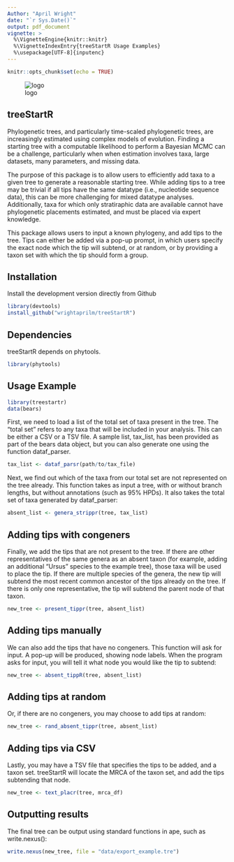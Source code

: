 ```yaml
---
Author: "April Wright"
date: "`r Sys.Date()`"
output: pdf_document
vignette: >
  %\VignetteEngine{knitr::knitr}
  %\VignetteIndexEntry{treeStartR Usage Examples}
  %\usepackage[UTF-8]{inputenc}
---
```


```r
knitr::opts_chunk$set(echo = TRUE)
```
![logo](../images/logo1.png)



## treeStartR

Phylogenetic trees, and particularly time-scaled phylogenetic trees, are increasingly estimated using complex models of evolution. Finding a starting tree with a computable likelihood to perform a Bayesian MCMC can be a challenge, particularly when when estimation involves taxa, large datasets, many parameters, and missing data.

The purpose of this package is to allow users to efficiently add taxa to a given tree to generate a reasonable starting tree. While adding tips to a tree may be trivial if all tips have the same datatype (i.e., nucleotide sequence data), this can be more challenging for mixed datatype analyses. Additionally, taxa for which only stratiraphic data are available cannot have phylogenetic placements estimated, and must be placed via expert knowledge. 

This package allows users to input a known phylogeny, and add tips to the tree. Tips can either be added via a pop-up prompt, in which users specify the exact node which the tip will subtend, or at random, or by providing a taxon set with which the tip should form a group.

## Installation

Install the development version directly from Github

```r
library(devtools)
install_github("wrightaprilm/treeStartR")
```

## Dependencies

treeStartR depends on phytools.

```r
library(phytools)
```

## Usage Example

```r
library(treestartr)
data(bears)
```

First, we need to load a list of the total set of taxa present in the tree. The "total set" refers to any taxa that will be included in your analysis. This can be either a CSV or a TSV file. A sample list, tax_list, has been provided as part of the bears data object, but you can also generate one using the function dataf_parser. 

```r
tax_list <- dataf_parsr(path/to/tax_file)
```

Next, we find out which of the taxa from our total set are not represented on the tree already. This function takes as input a tree, with or without branch lengths, but without annotations (such as 95% HPDs). It also takes the total set of taxa generated by dataf_parser:

```r
absent_list <- genera_strippr(tree, tax_list)
```

## Adding tips with congeners

Finally, we add the tips that are not present to the tree. If there are other representatives of the same genera as an absent taxon (for example, adding an additional "Ursus" species to the example tree), those taxa will be used to place 
the tip. If there are multiple species of the genera, the new tip will subtend 
the most recent common ancestor of the tips already on the tree. If there is 
only one representative, the tip will subtend the parent node of that taxon.

```r
new_tree <- present_tippr(tree, absent_list)
```

## Adding tips manually

We can also add the tips that have no congeners. This function will ask for input. A pop-up will be produced, showing node labels. When the program asks for input, you will tell it what node you would like the tip to subtend:

```r
new_tree <- absent_tippR(tree, absent_list)
```

## Adding tips at random
Or, if there are no congeners, you may choose to add tips at random:

```r
new_tree <- rand_absent_tippr(tree, absent_list)
```

## Adding tips via CSV

Lastly, you may have a TSV file that specifies the tips to be added, and a taxon set. treeStartR will locate the MRCA of the taxon set, and add the tips subtending that node.

```r
new_tree <- text_placr(tree, mrca_df)
```

## Outputting results

The final tree can be output using standard functions in ape, such as write.nexus():

```r
write.nexus(new_tree, file = "data/export_example.tre")
```
